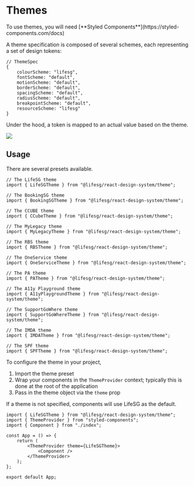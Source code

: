 
<Meta title="Foundations/Themes/Introduction" />

# Themes

<DocInfo>
    To use themes, you will need [**Styled
    Components**](https://styled-components.com/docs)
</DocInfo>

A theme specification is composed of several schemes, each representing a set of design tokens:

```tsx
// ThemeSpec
{
    colourScheme: "lifesg",
    fontScheme: "default",
    motionScheme: "default",
    borderScheme: "default",
    spacingScheme: "default",
    radiusScheme: "default",
    breakpointScheme: "default",
    resourceScheme: "lifesg"
}
```

Under the hood, a token is mapped to an actual value based on the theme.

<img src="./img/theme-token-mapping.png" />

## Usage

There are several presets available.

```tsx
// The LifeSG theme
import { LifeSGTheme } from "@lifesg/react-design-system/theme";

// The BookingSG theme
import { BookingSGTheme } from "@lifesg/react-design-system/theme";

// The CCUBE theme
import { CCubeTheme } from "@lifesg/react-design-system/theme";

// The MyLegacy theme
import { MyLegacyTheme } from "@lifesg/react-design-system/theme";

// The RBS theme
import { RBSTheme } from "@lifesg/react-design-system/theme";

// The OneService theme
import { OneServiceTheme } from "@lifesg/react-design-system/theme";

// The PA theme
import { PATheme } from "@lifesg/react-design-system/theme";

// The A11y Playground theme
import { A11yPlaygroundTheme } from "@lifesg/react-design-system/theme";

// The SupportGoWhere theme
import { SupportGoWhereTheme } from "@lifesg/react-design-system/theme";

// The IMDA theme
import { IMDATheme } from "@lifesg/react-design-system/theme";

// The SPF theme
import { SPFTheme } from "@lifesg/react-design-system/theme";
```

To configure the theme in your project,

1. Import the theme preset
2. Wrap your components in the `ThemeProvider` context; typically this is done at the root of the application
3. Pass in the theme object via the `theme` prop

<DocNote>
    If a theme is not specified, components will use LifeSG as the default.
</DocNote>

```tsx
import { LifeSGTheme } from "@lifesg/react-design-system/theme";
import { ThemeProvider } from "styled-components";
import { Component } from "./index";

const App = () => {
    return (
        <ThemeProvider theme={LifeSGTheme}>
            <Component />
        </ThemeProvider>
    );
};

export default App;
```
